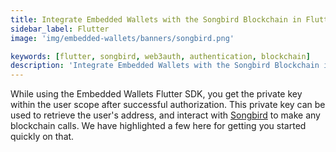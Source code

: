 ```yaml
---
title: Integrate Embedded Wallets with the Songbird Blockchain in Flutter
sidebar_label: Flutter
image: 'img/embedded-wallets/banners/songbird.png'

keywords: [flutter, songbird, web3auth, authentication, blockchain]
description: 'Integrate Embedded Wallets with the Songbird Blockchain in Flutter'
---
```



While using the Embedded Wallets Flutter SDK, you get the private key within the user scope after successful authorization. This private key can be used to retrieve the user's address, and interact with [Songbird](https://www.flare.network) to make any blockchain calls. We have highlighted a few here for getting you started quickly on that.

<EVMInteraction />
